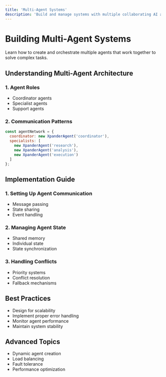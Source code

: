 ```yaml
---
title: 'Multi-Agent Systems'
description: 'Build and manage systems with multiple collaborating AI agents'
---
```


# Building Multi-Agent Systems

Learn how to create and orchestrate multiple agents that work together to solve complex tasks.

## Understanding Multi-Agent Architecture

### 1. Agent Roles
- Coordinator agents
- Specialist agents
- Support agents

### 2. Communication Patterns
```javascript
const agentNetwork = {
  coordinator: new XpanderAgent('coordinator'),
  specialists: [
    new XpanderAgent('research'),
    new XpanderAgent('analysis'),
    new XpanderAgent('execution')
  ]
};
```

## Implementation Guide

### 1. Setting Up Agent Communication
- Message passing
- State sharing
- Event handling

### 2. Managing Agent State
- Shared memory
- Individual state
- State synchronization

### 3. Handling Conflicts
- Priority systems
- Conflict resolution
- Fallback mechanisms

## Best Practices
- Design for scalability
- Implement proper error handling
- Monitor agent performance
- Maintain system stability

## Advanced Topics
- Dynamic agent creation
- Load balancing
- Fault tolerance
- Performance optimization 